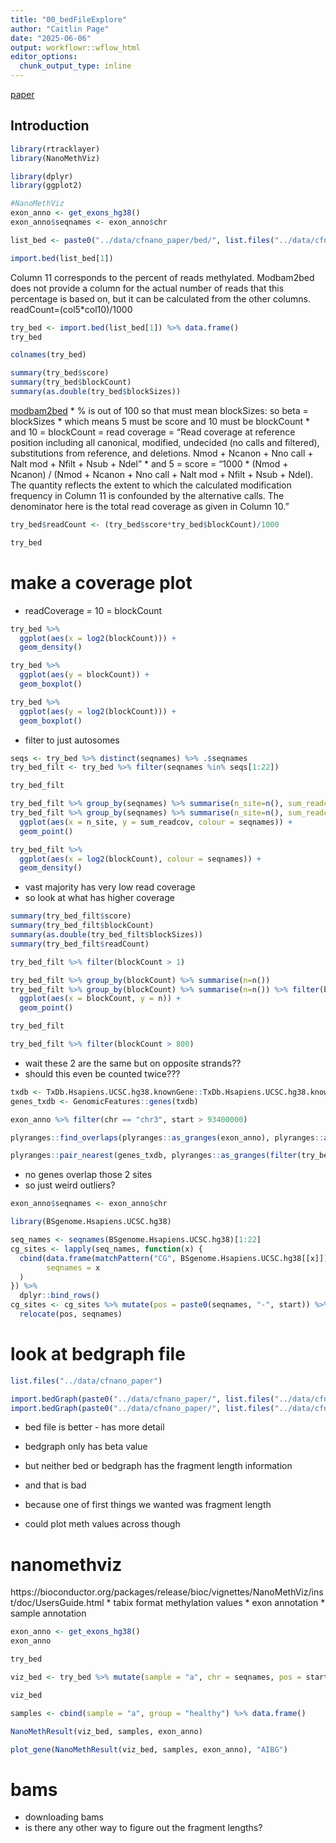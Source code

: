 ```yaml
---
title: "00_bedFileExplore"
author: "Caitlin Page"
date: "2025-06-06"
output: workflowr::wflow_html
editor_options:
  chunk_output_type: inline
---
```


[paper](https://genomebiology.biomedcentral.com/articles/10.1186/s13059-022-02710-1#availability-of-data-and-materials)

## Introduction

```r
library(rtracklayer)
library(NanoMethViz)

library(dplyr)
library(ggplot2)
```
```r
#NanoMethViz
exon_anno <- get_exons_hg38()
exon_anno$seqnames <- exon_anno$chr
```

```r
list_bed <- paste0("../data/cfnano_paper/bed/", list.files("../data/cfnano_paper/bed"))
```

```r
import.bed(list_bed[1])
```
Column 11 corresponds to the percent of reads methylated. Modbam2bed does not provide a column for the actual number of reads that this percentage is based on, but it can be calculated from the other columns. readCount=(col5*col10)/1000

```r
try_bed <- import.bed(list_bed[1]) %>% data.frame()
try_bed
```
```r
colnames(try_bed)
```

```r
summary(try_bed$score)
summary(try_bed$blockCount)
summary(as.double(try_bed$blockSizes))
```
[modbam2bed](https://github.com/epi2me-labs/modbam2bed)
* % is out of 100 so that must mean blockSizes: so beta = blockSizes
* which means 5 must be score and 10 must be blockCount
* and 10 = blockCount = read coverage = "Read coverage at reference position including all canonical, modified, undecided (no calls and filtered), substitutions from reference, and deletions. Nmod + Ncanon + Nno call + Nalt mod + Nfilt + Nsub + Ndel"
* and 5 = score = "1000 * (Nmod + Ncanon) / (Nmod + Ncanon + Nno call + Nalt mod + Nfilt + Nsub + Ndel). The quantity reflects the extent to which the calculated modification frequency in Column 11 is confounded by the alternative calls. The denominator here is the total read coverage as given in Column 10."

```r
try_bed$readCount <- (try_bed$score*try_bed$blockCount)/1000
```
```r
try_bed
```

# make a coverage plot
* readCoverage = 10 = blockCount
```r
try_bed %>% 
  ggplot(aes(x = log2(blockCount))) +
  geom_density()
```

```r
try_bed %>%
  ggplot(aes(y = blockCount)) +
  geom_boxplot()

try_bed %>%
  ggplot(aes(y = log2(blockCount))) +
  geom_boxplot()
```

* filter to just autosomes
```r
seqs <- try_bed %>% distinct(seqnames) %>% .$seqnames
try_bed_filt <- try_bed %>% filter(seqnames %in% seqs[1:22])
```
```r
try_bed_filt
```

```r
try_bed_filt %>% group_by(seqnames) %>% summarise(n_site=n(), sum_readcov = sum(blockCount))
try_bed_filt %>% group_by(seqnames) %>% summarise(n_site=n(), sum_readcov = sum(blockCount)) %>%
  ggplot(aes(x = n_site, y = sum_readcov, colour = seqnames)) +
  geom_point()
```


```r
try_bed_filt %>%
  ggplot(aes(x = log2(blockCount), colour = seqnames)) +
  geom_density()
```

* vast majority has very low read coverage
* so look at what has higher coverage



```r
summary(try_bed_filt$score)
summary(try_bed_filt$blockCount)
summary(as.double(try_bed_filt$blockSizes))
summary(try_bed_filt$readCount)
```
```r
try_bed_filt %>% filter(blockCount > 1)
```

```r
try_bed_filt %>% group_by(blockCount) %>% summarise(n=n())
try_bed_filt %>% group_by(blockCount) %>% summarise(n=n()) %>% filter(blockCount > 10) %>%
  ggplot(aes(x = blockCount, y = n)) +
  geom_point()
```
```r
try_bed_filt
```

```r
try_bed_filt %>% filter(blockCount > 800)
```
* wait these 2 are the same but on opposite strands??
* should this even be counted twice???
```r
txdb <- TxDb.Hsapiens.UCSC.hg38.knownGene::TxDb.Hsapiens.UCSC.hg38.knownGene
genes_txdb <- GenomicFeatures::genes(txdb)
```

```r
exon_anno %>% filter(chr == "chr3", start > 93400000) 
```

```r
plyranges::find_overlaps(plyranges::as_granges(exon_anno), plyranges::as_granges(filter(try_bed_filt, blockCount > 800))) %>% data.frame()
```

```r
plyranges::pair_nearest(genes_txdb, plyranges::as_granges(filter(try_bed_filt, blockCount > 800))) %>% data.frame()
```
* no genes overlap those 2 sites
* so just weird outliers?
```r
exon_anno$seqnames <- exon_anno$chr
```
```r
library(BSgenome.Hsapiens.UCSC.hg38)
```

```r
seq_names <- seqnames(BSgenome.Hsapiens.UCSC.hg38)[1:22]
cg_sites <- lapply(seq_names, function(x) {
  cbind(data.frame(matchPattern("CG", BSgenome.Hsapiens.UCSC.hg38[[x]])),
        seqnames = x
  )
}) %>%
  dplyr::bind_rows()
cg_sites <- cg_sites %>% mutate(pos = paste0(seqnames, "-", start)) %>%
  relocate(pos, seqnames)
```

# look at bedgraph file


```r
list.files("../data/cfnano_paper")
```

```r
import.bedGraph(paste0("../data/cfnano_paper/", list.files("../data/cfnano_paper"))[3])
import.bedGraph(paste0("../data/cfnano_paper/", list.files("../data/cfnano_paper"))[3]) %>% data.frame()
```
* bed file is better - has more detail
* bedgraph only has beta value

* but neither bed or bedgraph has the fragment length information
* and that is bad
* because one of first things we wanted was fragment length
* could plot meth values across though

# nanomethviz
https://bioconductor.org/packages/release/bioc/vignettes/NanoMethViz/inst/doc/UsersGuide.html 
* tabix format methylation values
* exon annotation
* sample annotation
```r
exon_anno <- get_exons_hg38()
exon_anno
```

```r
try_bed
```
```r
viz_bed <- try_bed %>% mutate(sample = "a", chr = seqnames, pos = start, statistic = as.double(blockSizes)) %>% .[,c(15,16,17,5,18)]
```

```r
viz_bed
```



```r
samples <- cbind(sample = "a", group = "healthy") %>% data.frame()
```

```r
NanoMethResult(viz_bed, samples, exon_anno)
```

```r
plot_gene(NanoMethResult(viz_bed, samples, exon_anno), "AIBG")
```

# bams
* downloading bams
* is there any other way to figure out the fragment lengths?

